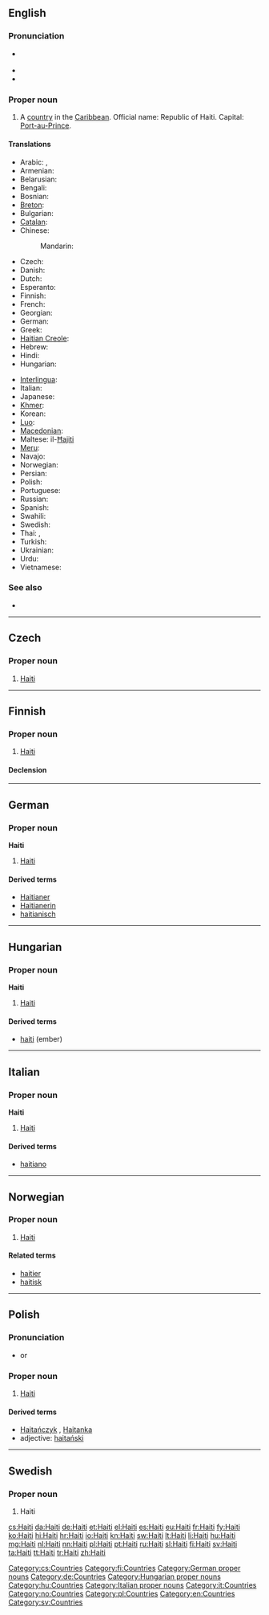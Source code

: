 ==English==
{{wikipedia}}

===Pronunciation===
* {{a|UK|US}} {{IPA|/ˈheɪ.ti/}}
* {{audio|en-us-Haiti.ogg|Audio (US)}}
* {{rhymes|eɪti}}

===Proper noun===
{{en-proper noun}}

# A [[country]] in the [[Caribbean]]. Official name: Republic of Haiti. Capital: [[Port-au-Prince]].

====Translations====
{{trans-top|A country in the Caribbean}}
* Arabic: {{t|ar|هايتي|m|tr=haaytiy}},  {{t|ar|هاييتي|alt=هايِيتي|tr=haayiitii}}
* Armenian: {{t|hy|Հայիթի|tr=Hayit’i}}
* Belarusian: {{t|be|Гаіці|f|tr=Haíci|xs=Belarusian}}
* Bengali: {{t|bn|হাইতি|tr=hā'iti|sc=Beng|xs=Bengali}}
* Bosnian: {{t-|bs|Haiti|m}}
* [[Breton]]: {{t-|br|Haiti|xs=Breton}}
* Bulgarian: {{t|bg|Хаити|tr=Haiti}}
* [[Catalan]]: {{t|ca|Haití|f}}
* Chinese:
*: Mandarin: {{t-|cmn|海地|tr=Hǎidì|sc=Hani}}
* Czech: {{t-|cs|Haiti|n}}
* Danish: {{t+|da|Haiti}}
* Dutch: {{t+|nl|Haïti}}
* Esperanto: {{t-|eo|Haitio|xs=Esperanto}}
* Finnish: {{t+|fi|Haiti}}
* French: {{t+|fr|Haïti}}
* Georgian: {{t|ka|ჰაიტი|sc=Geor|xs=Georgian}}
* German: {{t+|de|Haiti}}
* Greek: {{t+|el|Αϊτή|n|tr=Aïtí}}
* [[Haitian Creole]]: {{tø|ht|Ayiti}}
* Hebrew: {{t|he|האיטי}}
* Hindi: {{t|hi|हैती|tr=haitī|xs=Hindi}}
* Hungarian: {{t+|hu|Haiti}}
{{trans-mid}}
* [[Interlingua]]: {{t-|ia|Haiti|xs=Interlingua}}
* Italian: {{t-|it|Haiti}}
* Japanese: {{t+|ja|ハイチ|tr=Haichi}}
* [[Khmer]]: {{t|km|ហៃទី|tr=hai ti|sc=Khmr}}
* Korean: {{t+|ko|아이티|tr=Aiti|sc=Hang}}
* [[Luo]]: {{tø|luo|Haiti}}
* [[Macedonian]]: {{t|mk|Хаити|n|tr=Haíti}}
* Maltese: il-[[Ħajiti]]
* [[Meru]]: {{tø|mer|Haiti}}
* Navajo: {{tø|nv|Héítii}}
* Norwegian: {{t-|no|Haiti}}
* Persian: {{t|fa|هائیتی|xs=Persian}}
* Polish: {{l|pl|Haiti}} {{n}}
* Portuguese: {{t+|pt|Haiti}}
* Russian: {{qualifier|indeclinable}} {{t-|ru|Гаити|f|tr=Gaíti}}
* Spanish: {{t+|es|Haití}}
* Swahili: {{t+|sw|Haiti|xs=Swahili}}
* Swedish: {{t+|sv|Haiti}}
* Thai: {{t|th|เฮติ|tr=hay-dtì}},  {{t|th|ประเทศเฮติ|tr=bpràtêt hay-dtì}}
* Turkish: {{t+|tr|Haiti}}
* Ukrainian: {{t+|uk|Гаїті|f|tr=Hajíti|xs=Ukrainian}}
* Urdu: {{t|ur|ہیٹی|tr=Haiti|xs=Urdu}}
* Vietnamese: {{t-|vi|Haiti|xs=Vietnamese}}
{{trans-bottom}}

===See also===
* {{list|en|countries of North America}}

----

==Czech==

===Proper noun===
{{cs-proper noun|g=n}}

# [[#English|Haiti]]

[[Category:cs:Countries]]

----

==Finnish==
{{wikipedia|lang=fi}}

===Proper noun===
{{head|fi|proper noun}}

# [[#English|Haiti]]

====Declension====
{{fi-decl-risti|Hait|nopl=1}}

[[Category:fi:Countries]]

----

==German==
{{wikipedia|lang=de}}

===Proper noun===
'''Haiti''' {{n}}

# [[#English|Haiti]]

====Derived terms====
* [[Haitianer]]
* [[Haitianerin]]
* [[haitianisch]]

[[Category:German proper nouns]]
[[Category:de:Countries]]

----

==Hungarian==
{{wikipedia|lang=hu}}

===Proper noun===
'''Haiti''' {{m}}

# [[#English|Haiti]]

====Derived terms====
* [[haiti]] (ember)

[[Category:Hungarian proper nouns]]
[[Category:hu:Countries]]

----

==Italian==
{{wikipedia|lang=it}}

===Proper noun===
'''Haiti''' {{m}}

# [[#English|Haiti]]

====Derived terms====
* [[haitiano]]

[[Category:Italian proper nouns]]
[[Category:it:Countries]]

----

==Norwegian==

===Proper noun===
{{head|no|proper noun}}

# [[#English|Haiti]]

====Related terms====
* [[haitier]]
* [[haitisk]]

[[Category:no:Countries]]

----

==Polish==

===Pronunciation===
* {{IPA|/xaˈiti/|lang=pl}} or {{IPAchar|/xaˈjiti/}}

===Proper noun===
{{head|pl|proper noun|g=n}}

# [[#English|Haiti]]

====Derived terms====
* [[Haitańczyk]] {{m}}, [[Haitanka]] {{f}}
* adjective: [[haitański]]

[[Category:pl:Countries]]

----

==Swedish==

===Proper noun===
{{head|sv|proper noun}}

# Haiti

[[Category:en:Countries]]
[[Category:sv:Countries]]

[[cs:Haiti]]
[[da:Haiti]]
[[de:Haiti]]
[[et:Haiti]]
[[el:Haiti]]
[[es:Haiti]]
[[eu:Haiti]]
[[fr:Haiti]]
[[fy:Haiti]]
[[ko:Haiti]]
[[hi:Haiti]]
[[hr:Haiti]]
[[io:Haiti]]
[[kn:Haiti]]
[[sw:Haiti]]
[[lt:Haiti]]
[[li:Haiti]]
[[hu:Haiti]]
[[mg:Haiti]]
[[nl:Haiti]]
[[nn:Haiti]]
[[pl:Haiti]]
[[pt:Haiti]]
[[ru:Haiti]]
[[sl:Haiti]]
[[fi:Haiti]]
[[sv:Haiti]]
[[ta:Haiti]]
[[tt:Haiti]]
[[tr:Haiti]]
[[zh:Haiti]]